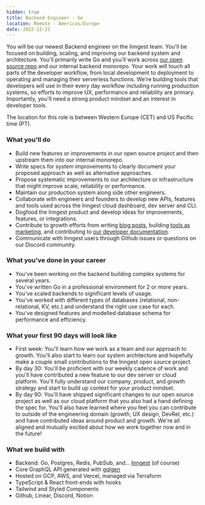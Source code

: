 ```yaml
---
hidden: true
title: Backend Engineer - Go
location: Remote - Americas/Europe
date: 2022-12-21
---
```

You will be our newest Backend engineer on the Inngest team. You'll be focused on building, scaling, and improving our backend system and architecture. You'll primarily write Go and you'll work across [our open source repo](https://github.com/inngest/inngest) and our internal backend monorepo. Your work will touch all parts of the developer workflow, from local development to deployment to operating and managing their serverless functions. We're building tools that developers will use in their every day workflow including running production systems, so efforts to improve UX, performance and reliability are primary. Importantly, you'll need a strong product mindset and an interest in developer tools.

The location for this role is between Western Europe (CET) and US Pacific time (PT).

### What you'll do

- Build new features or improvements in our open source project and then upstream them into our internal monorepo.
- Write specs for system improvements to clearly document your proposed approach as well as alternative approaches.
- Propose systematic improvements to our architecture or infrastructure that might improve scale, reliability or performance.
- Maintain our production system along side other engineers.
- Collaborate with engineers and founders to develop new APIs, features and tools used across the Inngest cloud dashboard, dev server and CLI.
- Dogfood the Inngest product and develop ideas for improvements, features, or integrations.
- Contribute to growth efforts from writing [blog posts](https://inngest.com/blog), building [tools as marketing](https://typedwebhook.tools/), and contributing to [our developer documentation](https://www.inngest.com/docs).
- Communicate with Inngest users through Github issues or questions on our Discord community.

### What you've done in your career

- You've been working on the backend building complex systems for several years.
- You've written Go in a professional environment for 2 or more years.
- You've scaled backends to significant levels of usage.
- You've worked with different types of databases (relational, non-relational, KV, etc.) and understand the right use case for each.
- You've designed features and modelled database schema for performance and efficiency.

### What your first 90 days will look like

- First week: You'll learn how we work as a team and our approach to growth. You'll also start to learn our system architecture and hopefully make a couple small contributions to the Inngest open source project.
- By day 30: You'll be proficient with our weekly cadence of work and you'll have contributed a new feature to our dev server or cloud platform. You'll fully understand our company, product, and growth strategy and start to build up context for your product mindset.
- By day 90: You'll have shipped significant changes to our open source project as well as our cloud platform that you also had a hand defining the spec for. You'll also have learned where you feel you can contribute to outside of the engineering domain (growth, UX design, DevRel, etc.) and have contributed ideas around product and growth. We're all aligned and mutually excited about how we work together now and in the future!

### What we build with

- Backend: Go, Postgres, Redis, PubSub, and… [Inngest](https://github.com/inngest/inngest) (of course)
- Core GraphQL API generated with [gqlgen](https://github.com/99designs/gqlgen)
- Hosted on GCP, AWS, and Vercel, managed via Terraform
- TypeScript & React front-ends with hooks
- Tailwind and Styled Components
- Github, Linear, Discord, Notion